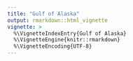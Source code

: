 ```yaml
---
title: "Gulf of Alaska"
output: rmarkdown::html_vignette
vignette: >
  %\VignetteIndexEntry{Gulf of Alaska}
  %\VignetteEngine{knitr::rmarkdown}
  %\VignetteEncoding{UTF-8}
---
```


